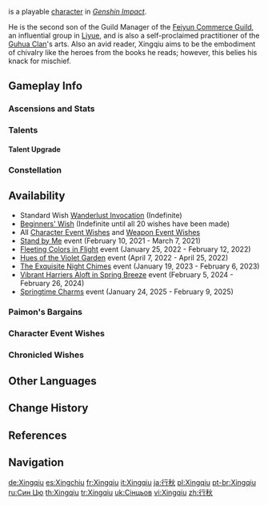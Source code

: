 {{CharacterTabs}}
{{About|the playable character|the [[Genius Invokation TCG]] Character Card|Xingqiu (Character Card)}}
{{Character Infobox
|image            = <gallery>
Xingqiu Card.png|Card
Character Xingqiu Full Wish.png|Wish
Character Xingqiu Game.png|In-Game
</gallery>

<!--Playable Character Information-->
|type             = Playable
|quality          = 4
|weapon           = Sword
|element          = Hydro

<!--Character Information-->
|name             = Xingqiu
|realname         = <!-- Unrevealed -->
|birthday         = October 9th
|constellation    = Fabulae Textile
|region           = Liyue
|affiliation      = Feiyun Commerce Guild
|affiliation2     = Guhua Clan
|affiliation3     = Yae Publishing House
|affiliationNote3 = as Zhenyu
|dish             = All-Delicacy Parcels
|namecard         = Xingqiu: Rainbow
|obtain           = * [[Wishes]]
* [[Paimon's Bargains]]
|releaseDate      = 2020-09-28

<!--Titles-->
|title            = Juvenile Galant
|title2           = Guhua Guru of Feiyun Fame

<!--Voice Actors-->
|voiceEN          = {{w|Cristina Vee|Cristina Vee Valenzuela}}<ref name="Xingqiu EN/JP">Twitter: [https://twitter.com/GenshinImpact/status/1325271828823220226 EN & JP VA Announcement]</ref>
|voiceCN          = [https://zh.moegirl.org.cn/唐雅菁 Tang Yajing ({{zh|唐雅菁}})]<ref>Official ''Genshin Impact'' Chinese Website: [https://ys.mihoyo.com/main/character/liyue?char=4 Xingqiu]</ref>
|voiceJP          = {{w|Junko Minagawa|Minagawa Junko ({{ja|皆川 純子}})}}<ref name="Xingqiu EN/JP" />
|voiceKR          = {{w|ko:곽규미|Gwak Gyu-mi ({{ko|곽규미}})}}<ref>Twitter: [https://twitter.com/genshinimpactkr/status/1325271908745535488 KR VA Announcement]</ref>

<!--Family-->
|father           = Unnamed father
|sibling          = Unnamed older brother
|relative         = Unnamed grandfather
|relativeRef      = <ref name="5.3 Lantern Rite">{{Ref/Quest|Liyue Celebrates and Eight Adepts Face a Hidden Calamity}}</ref>
|relative2        = Unnamed great-grandfather
|relativeRef2     = <ref name="5.3 Lantern Rite" />
}}
{{Lang|'''Xingqiu'''|zh=行秋|zh_rm=Xíngqiū}} is a playable {{Hydro}} [[character]] in ''[[Genshin Impact]]''.

He is the second son of the Guild Manager of the [[Feiyun Commerce Guild]], an influential group in [[Liyue]], and is also a self-proclaimed practitioner of the [[Guhua Clan]]'s arts. Also an avid reader, Xingqiu aims to be the embodiment of chivalry like the heroes from the books he reads; however, this belies his knack for mischief.

==Gameplay Info==
===Ascensions and Stats===
{{Character Ascensions and Stats}}

===Talents===
{{Talent Table}}

====Talent Upgrade====
{{Talent Upgrade}}

===Constellation===
{{Constellation Table}}

==Availability==
* Standard Wish [[Wanderlust Invocation]] (Indefinite)
* [[Beginners' Wish]] (Indefinite until all 20 wishes have been made)
* All [[Character Event Wishes]] and [[Weapon Event Wishes]]
* [[Stand by Me]] event (February 10, 2021 - March 7, 2021)
* [[Fleeting Colors in Flight]] event (January 25, 2022 - February 12, 2022)
* [[Hues of the Violet Garden]] event (April 7, 2022 - April 25, 2022)
* [[The Exquisite Night Chimes]] event (January 19, 2023 - February 6, 2023)
* [[Vibrant Harriers Aloft in Spring Breeze]] event (February 5, 2024 - February 26, 2024)
* [[Springtime Charms]] event (January 24, 2025 - February 9, 2025)

===Paimon's Bargains===
{{Paimon's Bargains History}}

===Character Event Wishes===
{{Featured}}
===Chronicled Wishes===
{{Featured|chronicled=1}}

==Other Languages==
{{Other Languages
|default_hidden = 1
|en      = Xingqiu
|zhs     = 行秋
|zhs_rm  = Xíngqiū
|zht     = 行秋
|zht_rm  = Xíngqiū
|ja      = 行秋
|ja_rm   = Yukuaki
|ko      = {{tt|행추|行秋}}
|es      = Xingchiu
|fr      = Xingqiu
|ru      = Син Цю
|th      = Xingqiu
|vi      = Xingqiu
|de      = Xingqiu
|id      = Xingqiu
|pt      = Xingqiu
|tr      = Xingqiu
|it      = Xingqiu
}}

==Change History==
{{Change History|1.0}}

==References==
{{Reflist|2}}

==Navigation==
{{Character Navbox}}

[[de:Xingqiu]]
[[es:Xingchiu]]
[[fr:Xingqiu]]
[[it:Xingqiu]]
[[ja:行秋]]
[[pl:Xingqiu]]
[[pt-br:Xingqiu]]
[[ru:Син Цю]]
[[th:Xingqiu]]
[[tr:Xingqiu]]
[[uk:Сінцьов]]
[[vi:Xingqiu]]
[[zh:行秋]]